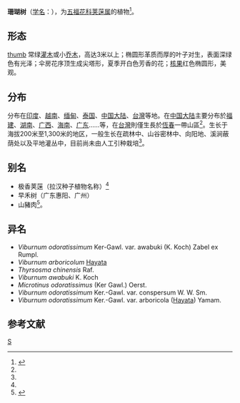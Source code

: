 {{Speciesbox 
| taxon = Viburnum odoratissimum
| authority = Ker-Gawl.
| image = Viburnum odoratissimum var awabuki2.jpg
| caption = 日本珊瑚树
| subdivision_ranks =[[变种|变种]]
| subdivision =
* 珊瑚树 ''V. o.'' var. ''odoratissimum''
* [[日本珊瑚树|日本珊瑚树]] ''V. o.'' var. ''awabuki''
* [[云南珊瑚树|云南珊瑚树]] ''V. o.'' var. ''sessiliflorum''
}}

'''珊瑚树'''（[[学名|学名]]：{{lang|la|''Viburnum odoratissimum''}}），为[[五福花科|五福花科]][[荚蒾属|荚蒾属]]的植物<ref name="china-bio">{{cite web| url =http://www.bioinfo.cn/db05/KmzwSpecies.php?action=view&id=23753| title =珊瑚树（原变种）| work =《中国高等植物数据库全库》| publisher =中国科学院微生物研究所| author =昆明植物研究所| accessdate =2009-02-25| deadurl =yes| archiveurl =https://web.archive.org/web/20111128205047/http://www.bioinfo.cn/db05/KmzwSpecies.php?action=view&id=23753| archivedate =2011-11-28}}</ref>。

== 形态 ==
[[file:Viburnum_odoratissimum_var_awabuki1.jpg|thumb]]
常绿[[灌木|灌木]]或小[[乔木|乔木]]，高达3米以上；椭圆形革质而厚的叶子对生，表面深绿色有光泽；伞房花序顶生成尖塔形，夏季开白色芳香的花；[[核果|核果]]红色椭圆形，美观。

== 分布 ==
分布在[[印度|印度]]、[[越南|越南]]、[[缅甸|缅甸]]、[[泰国|泰国]]、[[中国大陆|中国大陆]]、[[台灣|台灣]]等地。在[[中国大陆|中国大陆]]主要分布於[[福建|福建]]、[[湖南|湖南]]、[[广西|广西]]、[[海南|海南]]、[[广东|广东]]……等，在[[台灣|台灣]]則僅生長於[[恆春|恆春]]一帶山區<ref name="tw-tree"/>。生长于海拔200米至1,300米的地区，一般生长在疏林中、山谷密林中、向阳地、溪涧蔽荫处以及平地灌丛中，目前尚未由人工引种栽培<ref name="china-bio"/>。

== 别名 ==
*极香荚蒾（拉汉种子植物名称）<ref name="china-bio"/>
*早禾树（广东惠阳、广州）
*山豬肉<ref name="tw-tree">{{cite web
 |url          = http://subject.forest.gov.tw/species/twtrees/book2/index-1.htm
 |title        = 山豬肉
 |work         = 臺灣樹木  解說（二）
 |editor1      = 呂福遠
 |editor2      = 歐辰雄
 |editor3      = 呂金誠
 |publisher    = 行政院農業委員會
 |year         = 1997
 |page         = 200
 |accessdate   = 2018-03-07
 |archive-date = 2018-07-29
 |archive-url  = https://web.archive.org/web/20180729025820/http://subject.forest.gov.tw/species/twtrees/book2/index-1.htm
 |dead-url     = no
}}</ref>。
== 异名 ==
* ''Viburnum odoratissimum'' Ker-Gawl. var. awabuki (K. Koch) Zabel ex Rumpl.
* ''Viburnum arboricolum'' [[早田文藏|Hayata]]
* ''Thyrsosma chinensis'' Raf.
* ''Viburnum awabuki'' K. Koch
* ''Microtinus odoratissimus'' (Ker Gawl.) Oerst.
* ''Viburnum odoratissimum'' Ker.-Gawl. var. conspersum W. W. Sm.
* ''Viburnum odoratissimum'' Ker.-Gawl. var. arboricola ([[早田文藏|Hayata]]) Yamam.

== 参考文献 ==
{{reflist}}
{{Taxonbar|from=Q12600081}}

[[Category:荚蒾属|S]]